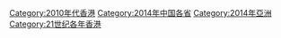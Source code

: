 {{Portal|香港}}
{{Commonscat|2014 in Hong Kong}}
{{Catmore|2014年香港}}
{{Portal:香港新聞動態/存檔目錄}}

[[Category:2010年代香港|Category:2010年代香港]]
[[Category:2014年中国各省|Category:2014年中国各省]]
[[Category:2014年亞洲|Category:2014年亞洲]]
[[Category:21世纪各年香港|Category:21世纪各年香港]]